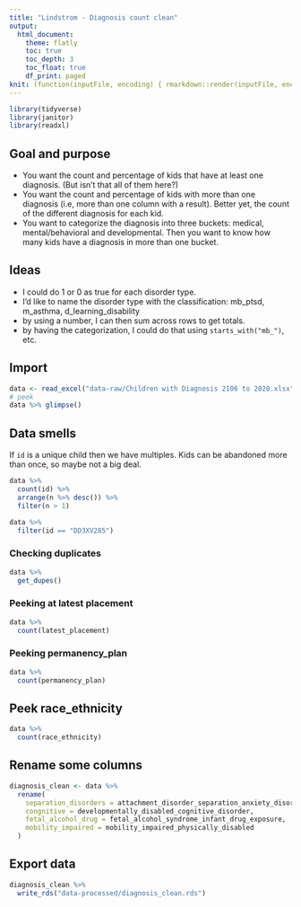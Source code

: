 ```yaml
---
title: "Lindstrom - Diagnosis count clean"
output:
  html_document:
    theme: flatly
    toc: true
    toc_depth: 3
    toc_float: true
    df_print: paged
knit: (function(inputFile, encoding) { rmarkdown::render(inputFile, encoding = encoding, output_dir = "docs") })
---
```


```r
library(tidyverse)
library(janitor)
library(readxl)
```

## Goal and purpose

- You want the count and percentage of kids that have at least one diagnosis. (But isn’t that all of them here?)
- You want the count and percentage of kids with more than one diagnosis (i.e, more than one column with a result). Better yet, the count of the different diagnosis for each kid.
- You want to categorize the diagnosis into three buckets: medical, mental/behavioral and developmental. Then you want to know how many kids have a diagnosis in more than one bucket.

## Ideas

- I could do 1 or 0 as true for each disorder type.
- I'd like to name the disorder type with the classification: mb_ptsd, m_asthma, d_learning_disability
- by using a number, I can then sum across rows to get totals.
- by having the categorization, I could do that using `starts_with("mb_")`, etc.

## Import

```r
data <- read_excel("data-raw/Children with Diagnosis 2106 to 2020.xlsx") %>% clean_names() %>% arrange(id, cal_yr)
# peek
data %>% glimpse()
```

## Data smells

If `id` is a unique child then we have multiples. Kids can be abandoned more than once, so maybe not a big deal.

```r
data %>% 
  count(id) %>% 
  arrange(n %>% desc()) %>% 
  filter(n > 1)
```

```r
data %>% 
  filter(id == "DD3XV285")
```

### Checking duplicates

```r
data %>% 
  get_dupes()
```

### Peeking at latest placement

```r
data %>% 
  count(latest_placement)
```

### Peeking permanency_plan

```r
data %>% 
  count(permanency_plan)
```

## Peek race_ethnicity

```r
data %>% 
  count(race_ethnicity)
```

## Rename some columns

```r
diagnosis_clean <- data %>% 
  rename(
    separation_disorders = attachment_disorder_separation_anxiety_disorder,
    congnitive = developmentally_disabled_cognitive_disorder,
    fetal_alcohol_drug = fetal_alcohol_syndrome_infant_drug_exposure,
    mobility_impaired = mobility_impaired_physically_disabled
  )
```

## Export data

```r
diagnosis_clean %>% 
  write_rds("data-processed/diagnosis_clean.rds")
```

